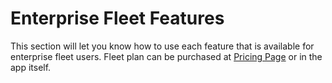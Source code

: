 # Enterprise Fleet Features

This section will let you know how to use each feature that is available for enterprise fleet users. Fleet plan can be purchased at [Pricing Page](https://www.meterapp.co/pricing) or in the app itself.